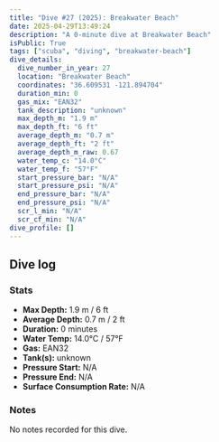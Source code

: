 ```yaml
---
title: "Dive #27 (2025): Breakwater Beach"
date: 2025-04-29T13:49:24
description: "A 0-minute dive at Breakwater Beach"
isPublic: True
tags: ["scuba", "diving", "breakwater-beach"]
dive_details:
  dive_number_in_year: 27
  location: "Breakwater Beach"
  coordinates: "36.609531 -121.894704"
  duration_min: 0
  gas_mix: "EAN32"
  tank_description: "unknown"
  max_depth_m: "1.9 m"
  max_depth_ft: "6 ft"
  average_depth_m: "0.7 m"
  average_depth_ft: "2 ft"
  average_depth_m_raw: 0.67
  water_temp_c: "14.0°C"
  water_temp_f: "57°F"
  start_pressure_bar: "N/A"
  start_pressure_psi: "N/A"
  end_pressure_bar: "N/A"
  end_pressure_psi: "N/A"
  scr_l_min: "N/A"
  scr_cf_min: "N/A"
dive_profile: []
---
```



## Dive log

<DiveChart frontmatter={frontmatter} />

### Stats
- **Max Depth:** 1.9 m / 6 ft
- **Average Depth:** 0.7 m / 2 ft
- **Duration:** 0 minutes
- **Water Temp:** 14.0°C / 57°F
- **Gas:** EAN32
- **Tank(s):** unknown
- **Pressure Start:** N/A
- **Pressure End:** N/A
- **Surface Consumption Rate:** N/A

### Notes
No notes recorded for this dive.
